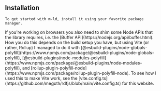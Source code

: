 
<Content>
    <h2 className="subtitle">Installation</h2>

    To get started with m-ld, install it using your favorite package manager.
</Content>

<Install name="@m-ld/m-ld"/>

<Content>
    If you're working on browsers you also need to shim some Node APIs that the library requires, i.e. the [Buffer
    API](https://nodejs.org/api/buffer.html). How you do this depends on the build setup you have, but using Vite (or
    rather, Rollup) I managed to do it with
    [@esbuild-plugins/node-globals-polyfill](https://www.npmjs.com/package/@esbuild-plugins/node-globals-polyfill),
    [@esbuild-plugins/node-modules-polyfill](https://www.npmjs.com/package/@esbuild-plugins/node-modules-polyfill), and
    [rollup-plugin-polyfill-node](https://www.npmjs.com/package/rollup-plugin-polyfill-node). To see how I used this to
    make Vite work, see the [vite.config.ts](https://github.com/megoth/rdfjs/blob/main/vite.config.ts) for this website.
</Content>

<Install
    name="@esbuild-plugins/node-globals-polyfill @esbuild-plugins/node-modules-polyfill rollup-plugin-polyfill-node"
    type="developer"/>
